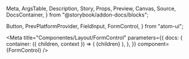   Meta,
  ArgsTable,
  Description,
  Story,
  Props,
  Preview,
  Canvas,
  Source,
  DocsContainer,
} from "@storybook/addon-docs/blocks";

  Button,
  PrevPlatformProvider,
  FieldInput,
  FormControl,
} from "atom-ui";

<Meta
  title="Componentes/Layout/FormControl"
  parameters={{
    docs: {
      container: ({ children, context }) => (
        <DocsContainer context={context}>
          <PrevPlatformProvider>{children}</PrevPlatformProvider>
        </DocsContainer>
      ),
    },
  }}
  component={FormControl}
/>

<Canvas>
  <FormControl>
    <Form.Item
      name="name"
      rules={[
        {
          required: true,
          message: "Campo nome é obrigatório",
        },
      ]}
    >
      <FieldInput
        label={"Nome completo"}
        placeholder={"Digite seu nome"}
        aria-label="aria-label"
        id="name"
      />
    </Form.Item>
    <Form.Item
      name="name"
      rules={[
        {
          required: true,
          message: "Campo nome é obrigatório",
        },
      ]}
    >
      <FieldInput
        label={"Nome completo"}
        placeholder={"Digite seu nome"}
        aria-label="aria-label"
        id="name"
      />
    </Form.Item>
    <Form.Item
      name="name"
      rules={[
        {
          required: true,
          message: "Campo nome é obrigatório",
        },
      ]}
    >
      <FieldInput
        label={"Nome completo"}
        placeholder={"Digite seu nome"}
        aria-label="aria-label"
        id="name"
      />
    </Form.Item>
  </FormControl>
</Canvas>
